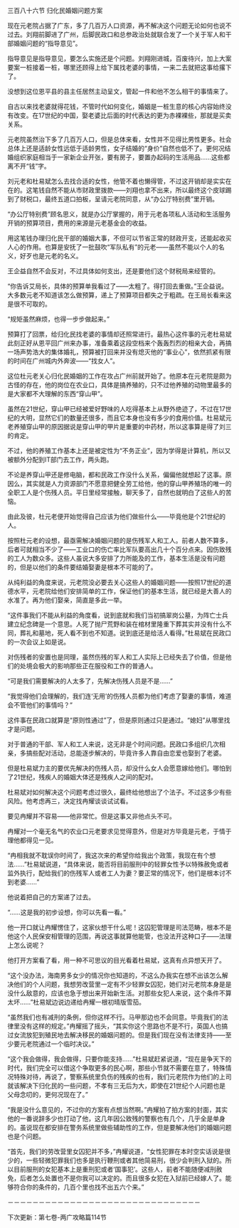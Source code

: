 

三百八十六节 归化民婚姻问题方案

现在元老院占据了广东，多了几百万人口资源，再不解决这个问题无论如何也说不过去。刘翔前脚进了广州，后脚民政口和总参政治处就联合发了一个关于军人和干部婚姻问题的“指导意见”。

指导意见是指导意见，要怎么实施还是个问题。刘翔刚进城，百废待兴，加上大案要案一桩接着一桩，哪里还顾得上给下属找老婆的事情，一来二去就把这事给撂下了。

没想到这位恩平县的县主任居然主动呈文，管起一件和他不怎么相干的事情来了。

自古以来找老婆就得花钱，不管时代如何变化，婚姻是一桩生意的核心内容始终没有改变。在17世纪的中国，娶老婆比后面的时代表达的更为赤裸裸些，那就是买卖关系。

元老院虽然治下多了几百万人口，但是总体来看，女性并不见得比男性更多。社会总体上还是适龄女性远低于适龄男性，女子结婚的“身价”自然也低不了。更何况结婚组织家庭相当于一家新企业开张，要有房子，要置办起码的生活用品……这些都离不开“钱”字。

刘元老和杜易斌怎么去找合适的女性，他管不着也懒得管，不过这开销却是实实在在的。这笔钱自然不能从市财政里拨款――刘翔也拿不出来，所以最终这个皮球踢到了财税口，最终五道口拍板，呈请元老院同意，从“办公厅特别费”里开销。

“办公厅特别费”顾名思义，就是办公厅掌握的，用于元老各项私人活动和生活服务开销的预算项目，费用的来源是元老基金会的收益。

用这笔钱办理归化民干部的婚姻大事，不但可以节省正常的财政开支，还能起收买人心的作用。也算是安抚了一批鼓吹“军队私有”的元老――虽然不能以个人的名义，好歹也是元老的名义。

王企益自然不会反对，不过具体如何支出，还是要他们这个财税局来经管的。

“你告诉艾局长，具体的预算单我看过了――太粗了。得打回去重做。”王企益说。大多数元老不知道该怎么做预算，递上了预算项目都失之于粗疏。在王局长看来这是很不可取的。

“规矩虽然麻烦，也得一步步做起来。”

预算打了回票，给归化民找老婆的事情却还照常进行。最热心这件事的元老杜易斌此刻正好从恩平回广州来办事，准备乘着这段空档来个轰轰烈烈的相亲大会，再搞一场声势浩大的集体婚礼，预算被打回来并没有熄灭他的“事业心”，依然抓紧有限的时间在广州城内外奔波――“找女人”。

这位杜元老关心归化民婚姻的工作在攻占广州前就开始了。他原本在元老院是颇为古怪的存在，他的岗位在农业口，具体是搞养殖的，只不过他养殖的动物里最多的是大家都不大理解的东西“穿山甲”。

虽然在21世纪，穿山甲已经被爱好野味的人吃得基本上从野外绝迹了，不过在17世纪的大明，显然它们的数量还很多，而且它本身也没有多少的食用价值。杜易斌元老养殖穿山甲的原因据说是穿山甲的甲片是重要的中药材，所以这事算是得了刘三的肯定。

不过，他的养殖工作基本上还是被定性为“不务正业”，因为学得是计算机，所以又被额外分配到IT部门去工作，两头跑。

不论是养穿山甲还是修电脑，都和民政工作没什么关系，偏偏他就想起了这事。原因么，其实就是人力资源部门不愿意把健全劳工给他，他的穿山甲养殖场的唯一的全职工人是个伤残人员。平日里经常接触，聊天多了，自然也就明白了这些人的苦恼。

由此及彼，杜元老便开始觉得自己应该为他们做些什么――毕竟他是个21世纪的人。

按照杜元老的设想，最亟需解决婚姻问题的是伤残军人和工人。前者人数不算多，后者可就相当不少了――工业口的伤亡率比军队要高出几十个百分点来。因伤致残的工人为数众多。这些人虽说大多安排了力所能及的工作，基本生活是没有问题的，但是以他们的条件要结婚娶妻是根本不可能的了。

从纯利益的角度来说，元老院没必要去关心这些人的婚姻问题――按照17世纪的道德水平，元老院给他们安排简单的工作，保证他们的基本生活，就已经是大善人的水准了。再为他们娶亲，简直是多此一举。

“这件事我们不能从利益的角度看，说到底就和我们当初搞翠岗公墓，为阵亡士兵建立纪念碑是一个意思。人死了抛尸荒野和装在棺材里隆重下葬其实并没有什么不同，葬礼和墓地，死人看不到也不知道。说到底还是给活人看得。”杜易斌在民政口的一次会议上如是说。

对伤残者的安置也是同理，虽然伤残的军人和工人实际上已经失去了价值，但是他们的处境会极大的影响那些正在服役和工作的普通人。

“可是我们需要解决的人太多了，先解决伤残人员是不是……”

“我觉得他们会理解的，我们连‘无用’的伤残人员都为他们考虑了娶妻的事情，难道会不管他们的事情吗？”

这件事在民政口就算是“原则性通过”了，但是原则通过只是通过。“媳妇”从哪里找才是问题。

对于普通的干部、军人和工人来说，这无非是个时间问题。民政口多组织几次相亲，多搞些配对活动，总能逐步解决的，毕竟许多人靠自由恋爱也娶到了老婆。

但是杜易斌力主的要优先解决的伤残人员，却没什么女人会愿意嫁给他们。哪怕到了21世纪，残疾人的婚姻大体还是残疾人之间的配对。

杜易斌对如何解决这个问题考虑过很久，最终给他想出了个法子。不过这多少有些风险。他考虑再三，决定找冉耀谈谈试试看。

要见冉耀并不容易――他非常忙。但是这事又非他点头不可。

冉耀对一个毫无名气的农业口元老要求见觉得意外，但是对方毕竟是元老，于情于理他都得见一见。

“冉相我就不耽误你时间了，我这次来的希望你给我出个政策，我现在有个想法……”杜易斌说道，“具体来说，能否将目前服刑中的轻罪女性予以特殊赦免或者监外执行，配给我们的伤残军人或者工人为妻？要正常的情况下，他们是根本讨不到老婆……”

他说着把自己的方案递了过去。

“……这是我的初步设想，你可以先看一看。”

他一开口就让冉耀愣住了，这家伙想干什么呢！这囚犯管理是司法范畴，根本不是他这个人民保安相管理的范围，再说这事就算他能管，也没法开这种口子――法理上怎么说呢？

他打开方案看了看，用一种不可思议的目光看着杜易斌，这真有点异想天开了。

“这个没办法，海南男多女少的情况你也知道的，不这么办我实在想不出该怎么解决他们的个人问题，我想劳改营里一定有不少轻罪女囚犯，她们对元老院本身是是没什么敌意的，应该也急于想出来开始新生活。对那些女犯人来说，这个条件不算太坏……”杜易斌边说边递给冉耀一根初晴版雪茄。

“虽然我们也有减刑的条例，但你这样不行。马甲那边也不会同意。毕竟我们的法律里没有这样的规定。”冉耀摇了摇头，“其实你这个思路也不是不行，英国人也搞过女流放犯到殖民地去解决移民的婚姻问题的。但是我们现在没有法律支持――至少要元老院通过一个临时决议。”

“这个我会做得，我会做得，只要你能支持……”杜易斌赶紧说道，“现在是争天下的时代，我们完全可以借这个争取更多的民心啊，那些小节就不需要在意了，特殊情况特殊对待，再说了，警察系统里负伤的残疾的也有，我们元老院作为他们的上司就该解决下归化民的一些问题，不孝有三无后为大，即使在21世纪个人问题也是父母念叨的，更何况现在了。”

“我是没什么意见的，不过你的方案有点想当然啊。”冉耀拍了拍方案的封面，其实他的一番说辞多少也打动了他，这几年因公致残的警察也有几个，几乎全是单身的。虽说现在都安排在警务系统里做些辅助性的工作，但是要解决他们的婚姻问题也是个问题。

“首先，我们的劳改营里女囚犯并不多，”冉耀说道，“女性犯罪在本时空实话说是很少的，一些轻微犯罪我们也多是执行鞭刑或者其他简易刑，很少会判刑入狱的。所以目前服刑的女犯基本上是重刑犯或者‘国事犯’。这些人，前者不能随便减刑赦免，后者怎么处置也不是你我可以决定的。而且很多女犯在入狱前已经嫁人了。能够符合你的条件的，几百个里也找不出五六个来。”

－－－－－－－－－－－－－－－－－－－－－－－－－－－－－－－

下次更新：第七卷-两广攻略篇114节

